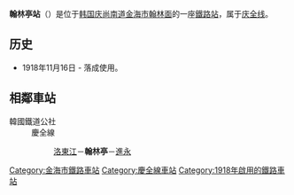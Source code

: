 {{unreferenced|time=2014-11-11T01:44:32+00:00}}
{{朝鮮半島車站資訊
|公司色 = #0066b3
|文字色 = 
|站名 = 翰林亭站<br />{{lang|en|Hallimjeong}}
|圖片 =Korail Hallimjeong Station.jpg
|pxl = 
|圖片說明 =车站站舍
|車站編號 = 
|前一站 = [[洛东江站|洛东江]]
|前一站距離 = 8.1
|後一站距離 = 4.3
|後一站 = [[进永站|进永]]
|距離 =9.8
|起點站 = [[三浪津站|三浪津]]
|所屬路線 = [[庆全线|庆全线]]
|諺文 = 한림정역
|朝鮮漢字 = 翰林亭驛
|文觀部式 =Hallimjeong-yeok 
|馬-賴式 =
|副站名 = 
|停站路線數 = 
|所屬公司 = [[韩国铁道公社|韩国铁道公社]]
|所在地 =[[庆尚南道|庆尚南道]][[金海市|金海市]][[翰林面|翰林面]]
|車站構造 = 地面車站
|月台配置 = 2面4线
|啟用年月日 =1918年11月16日 
|廢站年月日 = 
|上下車人次 =
|統計年度 =
|轉車 = 
|備註 = 
|全寬備註 = 
}}

'''翰林亭站'''（{{kor|諺=한림정역|漢=翰林亭驛|羅=Hallimjeong yeok|f=y}}）是位于[[韩国|韩国]][[庆尚南道|庆尚南道]][[金海市|金海市]][[翰林面|翰林面]]的一座[[鐵路站|鐵路站]]，属于[[庆全线|庆全线]]。

== 历史 ==
*1918年11月16日 - 落成使用。

== 相鄰車站 ==
;韓國鐵道公社
:慶全線
::[[洛東江站|洛東江]]－'''翰林亭'''－[[進永站|進永]]

{{庆全线}}
{{德山线}}
{{无穷花号}}

[[Category:金海市鐵路車站|Category:金海市鐵路車站]]
[[Category:慶全線車站|Category:慶全線車站]]
[[Category:1918年啟用的鐵路車站|Category:1918年啟用的鐵路車站]]
